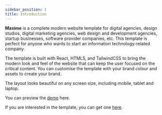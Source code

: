 ```yaml
---
sidebar_position: 1
title: Introduction
---
```



<Ads />

**Maxime** is a complete modern website template for digital agencies, design studios, digital marketing agencies, web design and development agencies, startup businesses, software provider companies, etc. This template is perfect for anyone who wants to start an information technology-related company.

The template is built with React, HTML5, and TailwindCSS to bring the modern look and feel of the website that can keep the user focused on the critical content. You can customise the template with your brand colour and assets to create your brand.

The layout looks beautiful on any screen size, including mobile, tablet and laptop.

You can preview the [demo](https://digital-agency-website-template-demo.tekminewe.com/) here.

If you are interested in the template, you can get one [here](https://www.tekminewe.com/product/digital-agency-website-template/).
